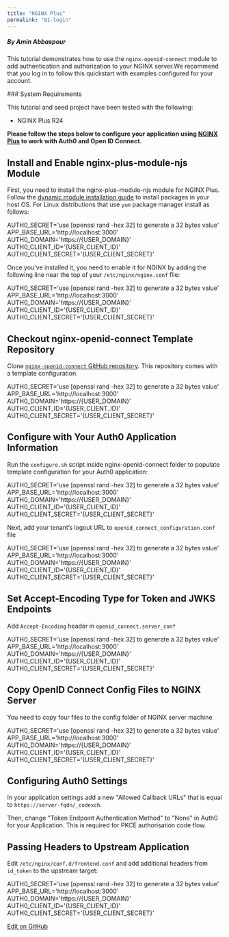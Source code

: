 ```yaml
---
title: "NGINX Plus"
permalink: "01-login"
---
```


##### By Amin Abbaspour

This tutorial demonstrates how to use the `nginx-openid-connect` module to add authentication and authorization to your NGINX server.We recommend that you log in to follow this quickstart with examples configured for your account.

<Note>
### System Requirements

This tutorial and seed project have been tested with the following:

* NGINX Plus R24
</Note>

**Please follow the steps below to configure your application using [**NGINX Plus**](https://www.nginx.com/products/nginx/) to work with Auth0 and Open ID Connect.**

## Install and Enable nginx-plus-module-njs Module

First, you need to install the nginx-plus-module-njs module for NGINX Plus. Follow the [dynamic module installation guide](https://docs.nginx.com/nginx/admin-guide/dynamic-modules/nginscript) to install packages in your host OS.
For Linux distributions that use `yum` package manager install as follows:

<AuthCodeBlock icon="file-code" language="bash" lines="true">
AUTH0_SECRET='use [openssl rand -hex 32] to generate a 32 bytes value'
APP_BASE_URL='http://localhost:3000'
AUTH0_DOMAIN='https://{USER_DOMAIN}'
AUTH0_CLIENT_ID='{USER_CLIENT_ID}'
AUTH0_CLIENT_SECRET='{USER_CLIENT_SECRET}'
</AuthCodeBlock>






Once you've installed it, you need to enable it for NGINX by adding the following line near the top of your `/etc/nginx/nginx.conf` file:

<AuthCodeBlock icon="file-code" language="bash" lines="true">
AUTH0_SECRET='use [openssl rand -hex 32] to generate a 32 bytes value'
APP_BASE_URL='http://localhost:3000'
AUTH0_DOMAIN='https://{USER_DOMAIN}'
AUTH0_CLIENT_ID='{USER_CLIENT_ID}'
AUTH0_CLIENT_SECRET='{USER_CLIENT_SECRET}'
</AuthCodeBlock>






## Checkout nginx-openid-connect Template Repository

Clone [`nginx-openid-connect` GitHub repository](https://github.com/nginxinc/nginx-openid-connect). This repository comes with a template configuration.

<AuthCodeBlock icon="file-code" language="bash" lines="true">
AUTH0_SECRET='use [openssl rand -hex 32] to generate a 32 bytes value'
APP_BASE_URL='http://localhost:3000'
AUTH0_DOMAIN='https://{USER_DOMAIN}'
AUTH0_CLIENT_ID='{USER_CLIENT_ID}'
AUTH0_CLIENT_SECRET='{USER_CLIENT_SECRET}'
</AuthCodeBlock>






## Configure with Your Auth0 Application Information

Run the `configure.sh` script inside nginx-openid-connect folder to populate template configuration for your Auth0 application:

<AuthCodeBlock icon="file-code" language="bash" lines="true">
AUTH0_SECRET='use [openssl rand -hex 32] to generate a 32 bytes value'
APP_BASE_URL='http://localhost:3000'
AUTH0_DOMAIN='https://{USER_DOMAIN}'
AUTH0_CLIENT_ID='{USER_CLIENT_ID}'
AUTH0_CLIENT_SECRET='{USER_CLIENT_SECRET}'
</AuthCodeBlock>






Next, add your tenant’s logout URL to `openid_connect_configuration.conf` file

<AuthCodeBlock icon="file-code" language="conf" lines="true">
AUTH0_SECRET='use [openssl rand -hex 32] to generate a 32 bytes value'
APP_BASE_URL='http://localhost:3000'
AUTH0_DOMAIN='https://{USER_DOMAIN}'
AUTH0_CLIENT_ID='{USER_CLIENT_ID}'
AUTH0_CLIENT_SECRET='{USER_CLIENT_SECRET}'
</AuthCodeBlock>






## Set Accept-Encoding Type for Token and JWKS Endpoints

Add `Accept-Encoding` header in `openid_connect.server_conf`

<AuthCodeBlock icon="file-code" language="conf" lines="true">
AUTH0_SECRET='use [openssl rand -hex 32] to generate a 32 bytes value'
APP_BASE_URL='http://localhost:3000'
AUTH0_DOMAIN='https://{USER_DOMAIN}'
AUTH0_CLIENT_ID='{USER_CLIENT_ID}'
AUTH0_CLIENT_SECRET='{USER_CLIENT_SECRET}'
</AuthCodeBlock>






## Copy OpenID Connect Config Files to NGINX Server

You need to copy four files to the config folder of NGINX server machine

<AuthCodeBlock icon="file-code" language="sh" lines="true">
AUTH0_SECRET='use [openssl rand -hex 32] to generate a 32 bytes value'
APP_BASE_URL='http://localhost:3000'
AUTH0_DOMAIN='https://{USER_DOMAIN}'
AUTH0_CLIENT_ID='{USER_CLIENT_ID}'
AUTH0_CLIENT_SECRET='{USER_CLIENT_SECRET}'
</AuthCodeBlock>






## Configuring Auth0 Settings

In your application settings add a new "Allowed Callback URLs" that is equal to `https://server-fqdn/_codexch`.

Then, change "Token Endpoint Authentication Method" to "None" in Auth0 for your Application. This is required for PKCE authorisation code flow.

## Passing Headers to Upstream Application

Edit `/etc/nginx/conf.d/frontend.conf` and add additional headers from `id_token` to the upstream target:

<AuthCodeBlock icon="file-code" language="conf" lines="true">
AUTH0_SECRET='use [openssl rand -hex 32] to generate a 32 bytes value'
APP_BASE_URL='http://localhost:3000'
AUTH0_DOMAIN='https://{USER_DOMAIN}'
AUTH0_CLIENT_ID='{USER_CLIENT_ID}'
AUTH0_CLIENT_SECRET='{USER_CLIENT_SECRET}'
</AuthCodeBlock>







[Edit on GitHub](https://github.com/auth0/docs/edit/master/articles/quickstart/webapp/nginx-plus/01-login.md)